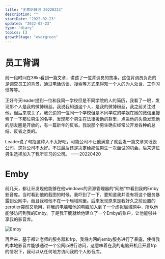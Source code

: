 ```yaml
---
title: "无意识日记 20220223"
description: ""
startDate: "2022-02-23"
updated: "2022-02-23"
type: "diary"
topics: []
growthStage: "evergreen"
---
```


# 员工背调
前一段时间在36kr看到一篇文章，讲述了一位背调员的故事。这位背调员负责的是调查员工的背景，通过电话访谈、搜索等方式来得知一个人的为人处世、工作习惯等等。

正好今天leader提到一位和我同一学校但是不同学院的人的简历，我看了一眼，发现那个人是我的微博粉丝。我说我知道这个人，是我的微博粉丝，我之前关注过他，但后来取关了。我旁边的一位同一个学校但是不同学院的学姐在她的微信里搜索了一下那位男生的名字，发现那个男生在法律援助的群里，点进他的头像发现他的朋友圈是开放的，有一篇新年的反省。我说那个男生确实经常公开发各种的总结、反省之类的。

Leader说了句招这种人不太好吧，可能公司不让他满意了就会发一篇文章来诋毁公司，这对公司不太好。不过最后还是决定给那位男生一次面试的机会。<Footnote idName={1}>后来这位男生选择加入了我所实习的公司。 ——20220420</Footnote>

# Emby
前几天，都让哥发现他能够在他windows的资源管理器的“网络”中看到我的Emby 影音库。当时看到他的截图的时候，我吓到了一下，要知道我并没有将这个服务暴露到公网中，而且我和他不在一个局域网里。后来发现原来是我好久之前设置的zerotier突然又能用，将我的电脑和他的电脑加入到了一个虚拟局域网中，所以他能够访问到我的Emby。于是我干脆就给他建立了一个Emby的账户，让他能够共享我的影音库。

<img
  src="/images/posts/emby.png"
  alt="Emby"
/>

再后来，基于都让老师的服务器和frp，我将内网的emby服务进行了暴露，使得我的本地影音库能够通过一个公网ip进行访问，这意味着在我的电脑开机且开启frp的情况下，我可以从任何地方访问我的个人影音库。